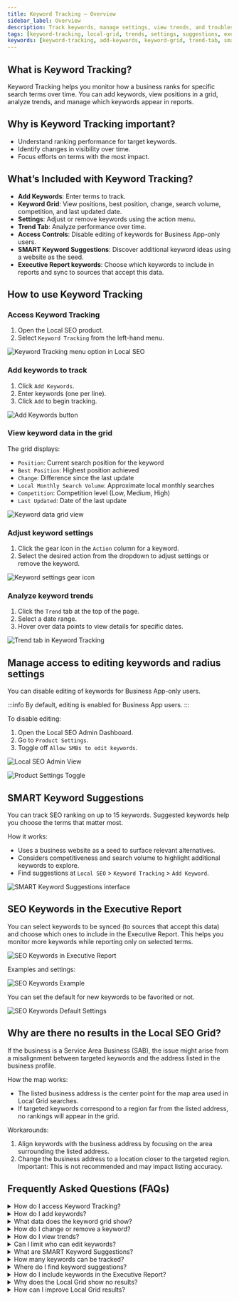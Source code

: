 ```yaml
---
title: Keyword Tracking – Overview
sidebar_label: Overview
description: Track keywords, manage settings, view trends, and troubleshoot Local Grid results.
tags: [keyword-tracking, local-grid, trends, settings, suggestions, executive-report]
keywords: [keyword-tracking, add-keywords, keyword-grid, trend-tab, smart-keyword-suggestions, executive-report, edit-access]
---
```


## What is Keyword Tracking?

Keyword Tracking helps you monitor how a business ranks for specific search terms over time. You can add keywords, view positions in a grid, analyze trends, and manage which keywords appear in reports.

## Why is Keyword Tracking important?

- Understand ranking performance for target keywords.
- Identify changes in visibility over time.
- Focus efforts on terms with the most impact.

## What’s Included with Keyword Tracking?

- **Add Keywords**: Enter terms to track.
- **Keyword Grid**: View positions, best position, change, search volume, competition, and last updated date.
- **Settings**: Adjust or remove keywords using the action menu.
- **Trend Tab**: Analyze performance over time.
- **Access Controls**: Disable editing of keywords for Business App-only users.
- **SMART Keyword Suggestions**: Discover additional keyword ideas using a website as the seed.
- **Executive Report keywords**: Choose which keywords to include in reports and sync to sources that accept this data.

## How to use Keyword Tracking

### Access Keyword Tracking
1. Open the Local SEO product.
2. Select `Keyword Tracking` from the left-hand menu.

![Keyword Tracking menu option in Local SEO](./img/keyword-tracking-menu.jpg)

### Add keywords to track
1. Click `Add Keywords`.
2. Enter keywords (one per line).
3. Click `Add` to begin tracking.

![Add Keywords button](./img/add-keywords-button.jpg)

### View keyword data in the grid
The grid displays:

- `Position`: Current search position for the keyword
- `Best Position`: Highest position achieved
- `Change`: Difference since the last update
- `Local Monthly Search Volume`: Approximate local monthly searches
- `Competition`: Competition level (Low, Medium, High)
- `Last Updated`: Date of the last update

![Keyword data grid view](./img/local-grid.jpg)

### Adjust keyword settings
1. Click the gear icon in the `Action` column for a keyword.
2. Select the desired action from the dropdown to adjust settings or remove the keyword.

![Keyword settings gear icon](./img/settings-gear.jpg)

### Analyze keyword trends
1. Click the `Trend` tab at the top of the page.
2. Select a date range.
3. Hover over data points to view details for specific dates.

![Trend tab in Keyword Tracking](./img/trend-tab.jpg)

## Manage access to editing keywords and radius settings

You can disable editing of keywords for Business App-only users.

:::info
By default, editing is enabled for Business App users.
:::

To disable editing:
1. Open the Local SEO Admin Dashboard.
2. Go to `Product Settings`.
3. Toggle off `Allow SMBs to edit keywords`.

![Local SEO Admin View](./img/keyword-tracking-admin-view.jpg)

![Product Settings Toggle](./img/keyword-tracking-product-settings.jpg)

## SMART Keyword Suggestions

You can track SEO ranking on up to 15 keywords. Suggested keywords help you choose the terms that matter most.

How it works:

- Uses a business website as a seed to surface relevant alternatives.
- Considers competitiveness and search volume to highlight additional keywords to explore.
- Find suggestions at `Local SEO` > `Keyword Tracking` > `Add Keyword`.

![SMART Keyword Suggestions interface](./img/smart-keyword-suggestions.jpg)

## SEO Keywords in the Executive Report

You can select keywords to be synced (to sources that accept this data) and choose which ones to include in the Executive Report. This helps you monitor more keywords while reporting only on selected terms.

![SEO Keywords in Executive Report](./img/image1.jpg)

Examples and settings:

![SEO Keywords Example](./img/image2.jpg)

You can set the default for new keywords to be favorited or not.

![SEO Keywords Default Settings](./img/image3.jpg)

## Why are there no results in the Local SEO Grid?

If the business is a Service Area Business (SAB), the issue might arise from a misalignment between targeted keywords and the address listed in the business profile.

How the map works:

- The listed business address is the center point for the map area used in Local Grid searches.
- If targeted keywords correspond to a region far from the listed address, no rankings will appear in the grid.

Workarounds:

1. Align keywords with the business address by focusing on the area surrounding the listed address.
2. Change the business address to a location closer to the targeted region. Important: This is not recommended and may impact listing accuracy.

## Frequently Asked Questions (FAQs)

<details>
<summary>How do I access Keyword Tracking?</summary>

Open the Local SEO product and select `Keyword Tracking` from the left-hand menu.
</details>

<details>
<summary>How do I add keywords?</summary>

Click `Add Keywords`, enter terms (one per line), and select `Add`.
</details>

<details>
<summary>What data does the keyword grid show?</summary>

It shows `Position`, `Best Position`, `Change`, `Local Monthly Search Volume`, `Competition`, and `Last Updated`.
</details>

<details>
<summary>How do I change or remove a keyword?</summary>

Use the gear icon in the `Action` column to adjust settings or remove the keyword.
</details>

<details>
<summary>How do I view trends?</summary>

Open the `Trend` tab, choose a date range, and hover over data points.
</details>

<details>
<summary>Can I limit who can edit keywords?</summary>

Yes. You can disable editing of keywords for Business App-only users via `Product Settings`.
</details>

<details>
<summary>What are SMART Keyword Suggestions?</summary>

Suggestions use a website to propose related keywords and show competitiveness and search volume to evaluate them.
</details>

<details>
<summary>How many keywords can be tracked?</summary>

You can track up to 15 keywords.
</details>

<details>
<summary>Where do I find keyword suggestions?</summary>

Go to `Local SEO` > `Keyword Tracking` > `Add Keyword`.
</details>

<details>
<summary>How do I include keywords in the Executive Report?</summary>

Select which keywords to include in the report and sync to sources that accept this data.
</details>

<details>
<summary>Why does the Local Grid show no results?</summary>

The targeted keywords may not align with the area around the listed address, especially for service area businesses.
</details>

<details>
<summary>How can I improve Local Grid results?</summary>

Align keywords with the business address. Changing the address may help but is not recommended due to potential listing accuracy issues.
</details>

